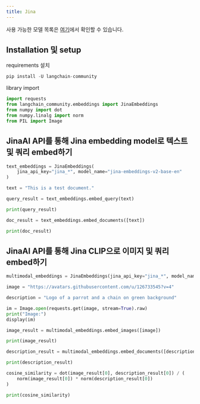 ```yaml
---
title: Jina
---
```


사용 가능한 모델 목록은 [여기](https://jina.ai/embeddings/)에서 확인할 수 있습니다.

## Installation 및 setup

requirements 설치

```python
pip install -U langchain-community
```

library import

```python
import requests
from langchain_community.embeddings import JinaEmbeddings
from numpy import dot
from numpy.linalg import norm
from PIL import Image
```

## JinaAI API를 통해 Jina embedding model로 텍스트 및 쿼리 embed하기

```python
text_embeddings = JinaEmbeddings(
    jina_api_key="jina_*", model_name="jina-embeddings-v2-base-en"
)
```

```python
text = "This is a test document."
```

```python
query_result = text_embeddings.embed_query(text)
```

```python
print(query_result)
```

```python
doc_result = text_embeddings.embed_documents([text])
```

```python
print(doc_result)
```

## JinaAI API를 통해 Jina CLIP으로 이미지 및 쿼리 embed하기

```python
multimodal_embeddings = JinaEmbeddings(jina_api_key="jina_*", model_name="jina-clip-v1")
```

```python
image = "https://avatars.githubusercontent.com/u/126733545?v=4"

description = "Logo of a parrot and a chain on green background"

im = Image.open(requests.get(image, stream=True).raw)
print("Image:")
display(im)
```

```python
image_result = multimodal_embeddings.embed_images([image])
```

```python
print(image_result)
```

```python
description_result = multimodal_embeddings.embed_documents([description])
```

```python
print(description_result)
```

```python
cosine_similarity = dot(image_result[0], description_result[0]) / (
    norm(image_result[0]) * norm(description_result[0])
)
```

```python
print(cosine_similarity)
```